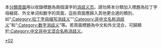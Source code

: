 {{Catnav|消歧義}}
{{CategoryTOC}}

本[[Wikipedia:頁面分類|分類頁面]]用以收錄標題為兩個漢字的[[Wikipedia:消歧义|消歧义页]]。請勿將本分類加入標題為拉丁字母縮寫、外文单词和数字的頁面，這些頁面應歸入其他更合適的類別，如“[[:Category:拉丁字母缩写消歧义|:Category:拉丁字母缩写消歧义]]”“[[:Category:非中文名称消歧义|:Category:非中文名称消歧义]]”和“[[:Category:数字消歧义|:Category:数字消歧义]]”等。若頁面標題為中文和外文混合，可歸類於[[:Category:中文非中文混合名称消歧义|:Category:中文非中文混合名称消歧义]]。

[[Category:消歧义|*02{{PAGENAME}}]]